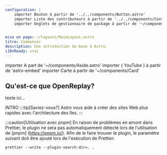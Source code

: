 ```yaml
---
configuration: |
    importer Bouton à partir de '../../components/Button.astro'
    importer Liste des contributeurs à partir de '../../components/ContributorList.astro'
    importer Onglets de gestionnaire de package à partir de '~/components/tabs/PackageManagerTabs.astro'
    

mise en page: ~/layouts/MainLayout.astro
titre: Commencer
description: Une introduction de base à Astro.
i18nReady: vrai
---
```

importer A part de '~/components/Aside.astro'
importer { YouTube } à partir de 'astro-embed'
importer Carte à partir de '~/components/Card'

<h2>Qu'est-ce que OpenReplay?</h2>

<Aside type="tip" title=" saviez-vous?">
    texte ici...
    </Aside>
  
INTRO
:::tip[Saviez-vous?]
 Astro vous aide à créer des sites Web plus rapides avec l'architecture des îles.
:::

:::caution[Utilisation avec pnpm]
En raison de problèmes en amont dans Prettier, le plugin ne sera pas automatiquement détecté lors de l'utilisation de [pnpm] (https://pnpm.io/). Afin de le faire trouver le plugin, le paramètre suivant doit être ajouté lors de l'exécution de Prettier:


```shell
prettier --write --plugin-search-dir=. .
```

